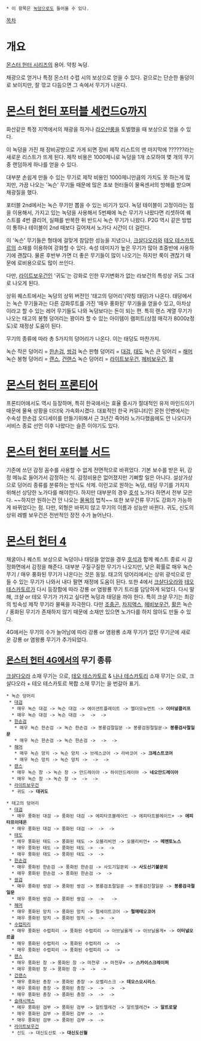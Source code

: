  * 이 항목은 [[녹덩]]으로도 들어올 수 있다.

[[목차]]
= 개요 =
[[몬스터 헌터 시리즈]]의 용어. 약칭 녹덩.

채광으로 얻거나 특정 몬스터 수렵 시의 보상으로 얻을 수 있다. 겉으로는 단순한 돌덩이로 보이지만, 잘 깎고 다듬으면 그 속에서 무기가 나온다.

= [[몬스터 헌터 포터블 세컨드G]]까지 =
화산같은 특정 지역에서의 채광을 하거나 [[라오샨룽]]을 토벌했을 때 보상으로 얻을 수 있다.

이 녹덩을 가진 채 장비공방으로 가게 되면 장비 제작 리스트의 맨 마지막에 ??????라는 새로운 리스트가 뜨게 된다. 제작 비용은 1000제니로 녹덩을 1개 소모하여 몇 개의 무기 중 랜덤하게 하나를 얻을 수 있다.

대부분 손쉽게 만들 수 있는 무기로 제작 비용인 1000제니만큼의 가치도 못 하는게 많지만, 가끔 나오는 '녹슨' 무기들 때문에 많은 초보 헌터들이 물욕센서의 방해를 받으며 채광질을 했다.

포터블 2nd에서는 녹슨 무기만 뽑을 수 있는 비기가 있다. 녹덩 테이블이 고정이라는 점을 이용해서, 가지고 있는 녹덩을 사용해서 5번째에 녹슨 무기가 나왔다면 리셋하여 퀘스트를 4번 클리어, 실패를 반복한 뒤 반드시 녹슨 무기가 나왔다. P2G 역시 같은 방법이 통하나 테이블이 2nd 때보다 길어져서 노가다 시간이 더 걸린다.

이 '녹슨' 무기들은 형태에 걸맞게 참담한 성능을 지녔으나, [[크샬다오라]]와 [[테오 테스카토르]]의 소재를 이용하여 강화할 수 있다. 속성 데미지가 높은 무기가 많아 초중반에 사용하기에 괜찮다. 물론 후반부 가면 더 좋은 무기들이 많이 나오기는 하지만 룩이 괜찮기 때문에 로비용으로도 많이 쓰인다.

다만, [[라이트보우건]]인 '귀도'는 강화로 인한 무기변화가 없는 라보건의 특성상 귀도 그대로 나오게 된다.

상위 퀘스트에서는 녹덩의 상위 버전인 '태고의 덩어리'(약칭 태덩)가 나온다. 태덩에서는 녹슨 무기들과는 다른 강화루트를 가진 '매우 풍화된' 무기들을 얻을수 있고, 아차상이라고 할 수 있는 레어 무기들도 나와 녹덩보다는 돈이 되는 편. 특히 랜스 계열 무기가 나오는 태고의 봉형 덩어리는 꽝이라 할 수 있는 아이템이 램퍼트(상점 매각가 8000z정도)로 재정상 도움이 된다.

무기의 종류에 따라 총 5가지의 덩어리가 나온다. 이는 태덩도 마찬가지.

녹슨 작은 덩어리 = [[한손검#s-2|한손검]], [[쌍검(몬스터 헌터 시리즈)|쌍검]]
녹슨 판형 덩어리 = [[대검(몬스터 헌터 시리즈)|대검]], [[태도(몬스터 헌터 시리즈)|태도]]
녹슨 큰 덩어리 = [[해머(몬스터 헌터 시리즈)|해머]]
녹슨 봉형 덩어리 = [[랜스(몬스터 헌터 시리즈)|랜스]], [[건랜스]]
녹슨 덩어리 = [[라이트보우건]], [[헤비보우건]], [[활(몬스터 헌터 시리즈)|활]]

= [[몬스터 헌터 프론티어]] =
프론티어에서도 역시 등장하며, 특히 한국에서는 효율 중시가 절대적인 유저 마인드이기 때문에 물욕 상황을 더더욱 가속화시켰다. 대표적인 한국 커뮤니티인 몬헌 인벤에서는 수속성 한손검 오디세이를 만들기위해서 근 3년간 죽어라 노가다했음에도 안 나오다가 서비스 종료 선언 이후 나왔다는 슬픈 이야기도 있다.

= [[몬스터 헌터 포터블 서드]] =
기존에 쓰던 감정 꼼수를 사용할 수 없게 전면적으로 바뀌었다. 기본 보수를 받은 뒤, 감정 메뉴로 들어가서 감정하는 식. 감정비용은 없어졌지만 기뻐할 일은 아니다. 설상가상으로 덩어리 종류를 분류하는 방식도 삭제. 이런고로 원하는 녹덩, 태덩 무기를 가지지 위해선 상당한 노가다를 해야한다. 하지만 대부분의 경우 [[호석]] 노가다 하면서 전부 모은다. ~~하지만 원하는건 안 나오는 [[물욕센서|물욕]]의 법칙~~ 또한 보우건류 무기도 강화가 가능하게 바뀌었다는 점. 다만, 외형은 바뀌지 않고 무기의 이름과 성능만 바뀐다. 귀도, 신도의 상위 레벨 보우건은 전반적인 장전 수가 늘어난다.

= [[몬스터 헌터 4]] =
채굴이나 퀘스트 보상으로 녹덩이나 태덩을 얻었을 경우 [[호석]]과 함께 퀘스트 종료 시 감정화면에서 감정을 해준다. 대부분 구질구질한 무기가 나오지만, 낮은 확률로 매우 녹슨 무기 / 매우 풍화된 무기가 나온다는 것은 동일. 태고의 덩어리에서는 상위 광석으로 만들 수 있는 무기가 나와서 내다 팔면 재정에 도움이 된다. 또한 4에서 [[크샬다오라]]와 [[테오 테스카토르]]가 다시 등장함에 따라 강룡 or 염왕룡 무기 트리를 담당하게 되었다. 다시 말해, 크샬 or 테오 무기가 가지고 싶다면 녹덩과 태덩을 까야 한다. 특히 크샬 무기는 최강의 빙속성 제작 무기라 물욕을 자극한다. 다만 [[조충곤]], [[차지액스]], [[헤비보우건]], [[활(몬스터 헌터 시리즈)|활]]은 녹슨 / 풍화된 무기가 존재하지 않기 때문에 소재만 있으면 노가다를 하지 않아도 만들 수 있다. 

4G에서는 무기의 수가 늘어남에 따라 강룡 or 염왕룡 소재 무기가 없던 무기군에 새로운 강룡 or 염왕룡 무기가 추가되었다.
== [[몬스터 헌터 4G]]에서의 무기 종류 ==
[[크샬다오라]] 소재 무기는 '''{{{#blue 파란색}}}'''으로, [[테오 테스카토르]] & [[나나 테스카토리]] 소재 무기는 '''{{{#red 빨간색}}}'''으로, 크샬다오라 + 테오 테스카토르 복합 소재 무기는 '''{{{#blue 파란색과}}} {{{#red 빨간색}}}'''을 번갈아 표기.

 * 녹슨 덩어리
  * [[대검(몬스터 헌터 시리즈)|대검]]
   * 매우 녹슨 대검 -> 녹슨 대검 -> 에이션트플레이트 -> 엘더모뉴먼트 -> '''이터널클리프'''
   * 매우 녹슨 대검 -> 녹슨 대검 -> {{{#blue 강빙대검}}} -> {{{#blue 다오라데시메이터}}} -> '''{{{#blue 다오라디그리베그}}}'''
  * [[한손검#s-2|한손검]]
    * 매우 녹슨 한손검 -> 녹슨 한손검 -> 봉룡검{{{[}}}절일문{{{]}}} -> 봉룡검{{{[}}}원절일문{{{]}}}-> '''봉룡검{{{[}}}사절일문{{{]}}}'''
    * 매우 녹슨 한손검 -> 녹슨 한손검 -> {{{#blue 강빙검}}} -> {{{#blue 에스트레모다오라}}} -> '''{{{#blue 미스트랄다오라}}}'''
  * [[해머(몬스터 헌터 시리즈)|해머]]
    * 매우 녹슨 망치 -> 녹슨 망치 -> 브레스코어 -> 라바코어 -> '''크레스트코어'''
    * 매우 녹슨 망치 -> 녹슨 망치 -> {{{#red 테오크라테르}}} -> {{{#red 테오크라이아}}} -> '''{{{#red 테스카 델 토레}}}'''
  * [[랜스(몬스터 헌터 시리즈)|랜스]]
   * 매우 녹슨 창 -> 녹슨 창 -> 안드레이아 -> 하이안드레이아 -> '''네오안드레이아'''
   * 매우 녹슨 창 -> 녹슨 창 -> {{{#blue 강빙창}}} -> {{{#blue 테리오스다오라}}} -> '''{{{#blue 레굴루스다오라}}}'''
  * [[라이트보우건]]
   * 귀도 -> '''대귀도'''

 * 태고의 덩어리
  * [[대검(몬스터 헌터 시리즈)|대검]]
   * 매우 풍화된 대검 -> 풍화된 대검 -> 에피타프블레이드 -> 에피타프블레이드+ -> '''에피타프이데온'''
   * 매우 풍화된 대검 -> 풍화된 대검 -> {{{#red 테스카블레이드}}} -> {{{#red 킹테스카블레이드}}} -> '''{{{#red 테스카 델 솔}}}'''
  * [[태도(몬스터 헌터 시리즈)|태도]] 
   * 매우 풍화된 태도 -> 풍화된 태도 -> 오블리비언 -> 오블리비언+ -> '''메멘토노스'''
   * 매우 풍화된 태도 -> 풍화된 태도 -> {{{#blue 강빙태도}}} -> {{{#blue 다오라레이드}}} -> '''{{{#blue 다오라스톰}}}'''
   * 매우 풍화된 태도 -> 풍화된 태도 -> {{{#red 제왕도}}} -> '''{{{#red 제왕도[양염]}}}'''
  * [[한손검#s-2|한손검]] 
   * 매우 풍화된 한손검 -> 풍화된 한손검 -> 사도기{{{[}}}일문외{{{]}}} -> '''사도신기{{{[}}}불문외{{{]}}}'''
   * 매우 풍화된 한손검 -> 풍화된 한손검 -> {{{#red 테오스파다}}} -> '''{{{#red 테오엠블럼}}}'''
  * [[쌍검(몬스터 헌터 시리즈)|쌍검]]
   * 매우 풍화된 쌍검 -> 풍화된 쌍검 -> 봉룡검{{{[}}}초절일문{{{]}}} -> 봉룡검{{{[}}}진절일문{{{]}}} -> '''봉룡검{{{[}}}극절일문{{{]}}}'''
   * 매우 풍화된 쌍검 -> 풍화된 쌍검 -> {{{#blue 트윈}}}{{{#red 네일}}} -> {{{#blue 빙염검}}} {{{#red 빌마플레어}}} -> '''{{{#blue 빙염마검}}}''' '''{{{#red 빌막스}}}'''
  * [[해머(몬스터 헌터 시리즈)|해머]]
   * 매우 풍화된 망치 -> 풍화된 망치 -> 펄세이트코어 -> '''펄메테오코어'''
   * 매우 풍화된 망치 -> 풍화된 망치 -> {{{#blue 강빙추}}} -> {{{#blue 콜로설다오라}}} -> '''{{{#blue 휴펠다오라}}}'''
  * [[수렵피리]]
   * 매우 풍화된 수렵피리 -> 풍화된 수렵피리 -> 아브닐올게 -> 아브닐올게+ -> '''이터널오르골'''
   * 매우 풍화된 수렵피리 -> 풍화된 수렵피리 -> {{{#red 테오쿠에르다}}} -> '''{{{#red 테오오르페스}}}'''
   * 매우 풍화된 수렵피리 -> 풍화된 수렵피리 -> {{{#blue 카룬다오라}}} -> '''{{{#blue 퍼포무르다오라}}}'''
  * [[랜스(몬스터 헌터 시리즈)|랜스]]
   * 매우 풍화된 창 -> 풍화된 창 -> 마천루 -> 마천루+ -> '''스카이스크레이퍼'''
   * 매우 풍화된 창 -> 풍화된 창 -> {{{#red 테오하울}}} -> {{{#red 테오로어}}} -> '''{{{#red 테오엑시즈}}}'''
  * [[건랜스]]
   * 매우 풍화된 총창 -> 풍화된 총창 -> 오벨리스크 -> '''데오스오시리스'''
   * 매우 풍화된 총창 -> 풍화된 총창 -> {{{#red 나나하울}}} -> {{{#red 나나플레어}}} -> {{{#red 나나플레어+}}} -> '''{{{#red 나나솔레이유}}}'''
   * 매우 풍화된 총창 -> 풍화된 총창 -> {{{#blue 강빙총창}}} -> {{{#blue 다오라프리저}}} -> '''{{{#blue 다오라템페스터}}}'''
  * [[슬래시액스]]
   * 매우 풍화된 검부 -> 풍화된 검부 -> 알트엘레건 -> 알트엘레건+ -> '''알트로얄'''
   * 매우 풍화된 검부 -> 풍화된 검부 -> {{{#red 테오알쿠스}}} -> '''{{{#red 테오캐슬}}}'''
   * 매우 풍화된 검부 -> 풍화된 검부 -> {{{#blue 팰더다오라}}} -> '''{{{#blue 샤나프다오라}}}'''
  * [[라이트보우건]]
   * 신도 -> 대신도{{{[}}}신토{{{]}}} -> '''대신도{{{[}}}신월{{{]}}}'''
